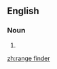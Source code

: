 ==English==

===Noun===
{{en-noun|sg=[[range]] [[finder]]}}

# {{alternative spelling of|[[rangefinder]]}}

[[zh:range finder]]